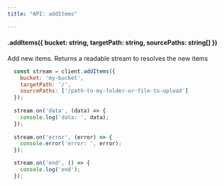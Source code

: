 ```yaml
---
title: "API: addItems"

---
```


#### .addItems({ bucket: string, targetPath: string, sourcePaths: string[] })

Add new items. Returns a readable stream to resolves the new items

```js
  const stream = client.addItems({
    bucket: 'my-bucket',
    targetPath: '/',
    sourcePaths: ['/path-to-my-folder-or-file-to-upload']
  });
    
  stream.on('data', (data) => {
    console.log('data: ', data);
  });
  
  stream.on('error', (error) => {
    console.error('error: ', error);
  });

  stream.on('end', () => {
    console.log('end');
  });
```